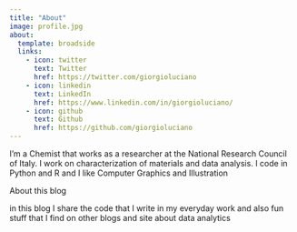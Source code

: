 ```yaml
---
title: "About"
image: profile.jpg
about:
  template: broadside
  links:
    - icon: twitter
      text: Twitter
      href: https://twitter.com/giorgioluciano
    - icon: linkedin
      text: LinkedIn
      href: https://www.linkedin.com/in/giorgioluciano/
    - icon: github
      text: Github
      href: https://github.com/giorgioluciano
---
```


I'm a Chemist that works as a researcher at the National Research Council of Italy. I work on characterization of materials and data analysis. I code in Python and R and I like Computer Graphics and Illustration

About this blog

in this blog I share the code that I write in my everyday work and also fun stuff that I find on other blogs and site about data analytics
